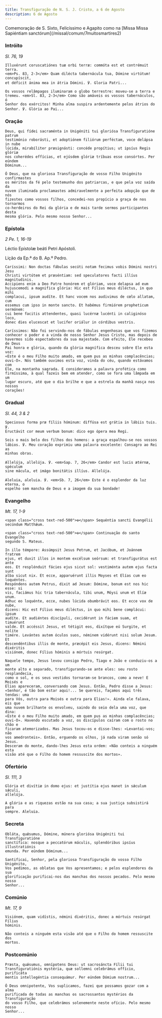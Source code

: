 ```yaml
---
title: Transfiguração de N. S. J. Cristo, a 6 de Agosto
description: 6 de Agosto
---
```


<aside>
  Comemoração de S. Sixto, Felicíssimo e Agapito como na [Missa Missa Sapiéntiam
  sanctórum](/missal/comum/7muitosmartires2)
</aside>

### Intróito

<em>Sl. 76, 19</em>

<div class="side-by-side not-content">

    Illuxérunt coruscatiónes tuæ orbi terræ: commóta est et contrémuit terra.
    <em>Ps. 83, 2-3</em> Quam dilécta tabernácula tua, Dómine virtútum! concupíscit,
    et déficit ánima mea in átria Dómini. ℣. Gloria Patri...

    Os vossos relâmpagos iluminaram o globo terrestre: moveu-se a terra e
    tremeu. <em>Sl. 83, 2-3</em> Como são amáveis os vossos tabernáculos, ó
    Senhor dos exércitos! Minha alma suspira ardentemente pelos átrios do
    Senhor. ℣. Glória ao Pai...

</div>

### Oração

<div class="side-by-side not-content">

    Deus, qui fídei sacraménta in Unigéniti tui gloriósa Transfiguratióne patrum
    testimónio roborásti, et adoptiónem filiórum perféctam, voce delápsa in nube
    lúcida, mirabíliter præsignásti: concéde propítius; ut ipsíus Regis glóriæ
    nos coherédes effícias, et ejúsdem glóriæ tríbuas esse consórtes. Per eúndem
    Dóminum...

    Ó Deus, que na gloriosa Transfiguração de vosso Filho Unigénito confirmastes
    os méritos da fé pelo testemunho dos patriarcas, e que pela voz saída da
    nuvem iluminada proclamastes admiravelmente a perfeita adopção que de nós
    fizestes como vossos filhos, concedei-nos propício a graça de nos tornarmos
    co-herdeiros do Rei da glória e de mais tarde sermos participantes desta
    mesma glória. Pelo mesmo nosso Senhor...

</div>

### Epístola

<em>2 Pe. 1, 16-19</em>

<div class="side-by-side not-content">

Léctio Epístolæ beáti Petri Apóstoli.

Lição da Ep.ª do B. Ap.º Pedro.

    Caríssimi: Non doctas fábulas secúti notam fecimus vobis Dómini nostri Jesu
    Christi virtútem et præséntiam: sed speculatores facti illíus magnitudinis.
    Accipiens enim a Deo Patre honórem et glóriam, voce delapsa ad eum
    hujuscemodi a magnifica glória: Hic est Fílius meus diléctus, in quo mihi
    complacui, ipsum audíte. Et hanc vocem nos audivimus de cœlo allatam, cum
    essemus cum ipso in monte sancto. Et habémus firmiórem propheticum sermónem:
    cui bene facitis attendentes, quasi lucérnæ lucénti in caliginóso loco,
    donec dies elucescat et lucifer oriálur in córdibus vestris.

    Caríssimos: Não foi servindo-nos de fábulas engenhosas que vos fizemos
    conhecer o poder e a vinda de nosso Senhor Jesus Cristo, mas depois de
    havermos sido espectadores da sua majestade. Com efeito, Ele recebeu de Deus
    Pai honra e glória, quando da glória magnífica desceu sobre Ele esta voz:
    «Este é o meu Filho muito amado, em quem pus as minhas complacências;
    ouvi-O». Nós também ouvimos esta voz, vinda do céu, quando estávamos com
    Ele, na montanha sagrada. E consideramos a palavra profética como
    firmíssima, à qual fazeis bem em atender, como se fora uma lâmpada em um
    lugar escuro, até que o dia brilhe e que a estrela da manhã nasça nos nossos
    corações!

</div>

### Gradual

<em>Sl. 44, 3 & 2</em>

<div class="side-by-side not-content">

    Speciosus forma præ fíliis hóminum: diffúsa est grátia in lábiis tuis. ℣.
    Eructávit cor meum verbum bonum: dico ego ópera mea Regi.

    Sois o mais belo dos filhos dos homens: a graça espalhou-se nos vossos
    lábios. ℣. Meu coração exprimiu uma palavra excelente: Consagro ao Rei as
    minhas obras.

    Allelúja, allelúja. ℣. <em>Sap. 7, 26</em> Candor est lucis ætérnæ, spéculum
    sine mácula, et imágo bonitátis illíus. Allelúja.

    Aleluia, aleluia. ℣. <em>Sb. 7, 26</em> Este é o esplendor da luz eterna, o
    espelho sem mancha de Deus e a imagem da sua bondade!

</div>

### Evangelho

<em>Mt. 17, 1-9</em>

<div class="side-by-side not-content">

    <span class="cross text-red-500">✠</span> Sequéntia sancti Evangélii
    secúndum Matthǽum.

    <span class="cross text-red-500">✠</span> Continuação do santo Evangelho
    segundo S. Mateus.

    In illo témpore: Assúmpsit Jesus Petrum, et Jacóbum, et Joánnem fratrem
    ejus, et duxit illos in montem excélsum seórsum: et transfigurátus est ante
    eos. Et resplénduit fácies ejus sicut sol: vestiménta autem ejus facta sunt
    alba sicut nix. Et ecce, apparuérunt illis Moyses et Elías cum eo loquéntes.
    Respóndens autem Petrus, dixit ad Jesum: Dómine, bonum est nos hic esse: si
    vis, faciámus hic tria tabernácula, tibi unum, Móysi unum et Elíæ unum.
    Adhuc eo loquénte, ecce, nubes lúcida obumbrávit eos. Et ecce vox de nube,
    dicens: Hic est Fílius meus diléctus, in quo mihi bene complácui: ipsum
    audíte. Et audiéntes discípuli, cecidérunt in fáciem suam, et timuérunt
    valde. Et accéssit Jesus, et tétigit eos, dixítque eú Surgite, et nolíte
    timére. Levántes autem óculos suos, néminem vidérunt nisi solum Jesum. Et
    descendéntibus illis de monte, præcépit eis Jesus, dicens: Némini dixéritis
    visiónem, donec Fílius hóminis a mórtuis resúrgat.

    Naquele tempo, Jesus levou consigo Pedro, Tiago e João e conduziu-os a um
    monte alto e separado, transfigurando-se ante eles: seu rosto resplandecia,
    como o sol, e os seus vestidos tornaram-se brancos, como a neve! E Moisés e
    Elias apareceram, conversando com Jesus. Então, Pedro disse a Jesus:
    «Senhor, é tão bom estar aqui!... Se quereis, façamos aqui três tendas: uma
    para Vós, outra para Moisés e outra para Elias!». Ainda ele falava, eis que
    uma nuvem brilhante os envolveu, saindo do seio dela uma voz, que dina:
    «Este é o meu Filho muito amado, em quem pus as minhas complacências;
    ouvi-O». Havendo escutado a voz, os discípulos caíram com o rosto no chão e
    ficaram atemorizados. Mas Jesus tocou-os e disse-lhes: «Levantai-vos; não
    vos amedronteis». Então, erguendo os olhos, já nada viram senão só Jesus.
    Desceram do monte, dando-lhes Jesus esta ordem: «Não conteis a ninguém esta
    visão até que o Filho do homem ressuscite dos mortos».

</div>

### Ofertório

<em>Sl. 111, 3</em>

<div class="side-by-side not-content">

    Glória et divítiæ in domo ejus: et justítia ejus manet in sǽculum sǽculi,
    allelúja.

    A glória e as riquezas estão na sua casa; a sua justiça subsistirá para
    sempre. Aleluia.

</div>

### Secreta

<div class="side-by-side not-content">

    Obláta, quǽsumus, Dómine, múnera gloriósa Unigéniti tui Transfiguratióne
    sanctífica: nosque a peccatórum máculis, splendóribus ipsíus illustratiónis
    emunda. Per eúndem Dóminum...

    Santificai, Senhor, pela gloriosa Transfiguração do vosso Filho Unigénito,
    Vos pedimos, as oblatas que Vos apresentamos; e pelos esplendores da sua
    glorificação purificai-nos das manchas dos nossos pecados. Pelo mesmo nosso
    Senhor...

</div>

### Comúnio

<em>Mt. 17, 9</em>

<div class="side-by-side not-content">

    Visiónem, quam vidístis, némini dixéritis, donec a mórtuis resúrgat Fílius
    hóminis.

    Não conteis a ninguém esta visão até que o Filho do homem ressuscite dos
    mortos.

</div>

### Postcomúnio

<div class="side-by-side not-content">

    Præsta, quǽsumus, omnípotens Deus: ut sacrosáncta Fílii tui
    Transfiguratiónis mystéria, quæ sollemni celebrámus offício, purificáta
    mentis intellegéntia consequámur. Per eúndem Dómium nostrum...

    Ó Deus omnipotente, Vos suplicamos, fazei que possamos gozar com a alma
    purificada de todas as manchas os sacrossantos mystérios da Transfiguração
    do vosso Filho, que celebrámos solenemente neste ofício. Pelo mesmo nosso
    Senhor...

</div>

